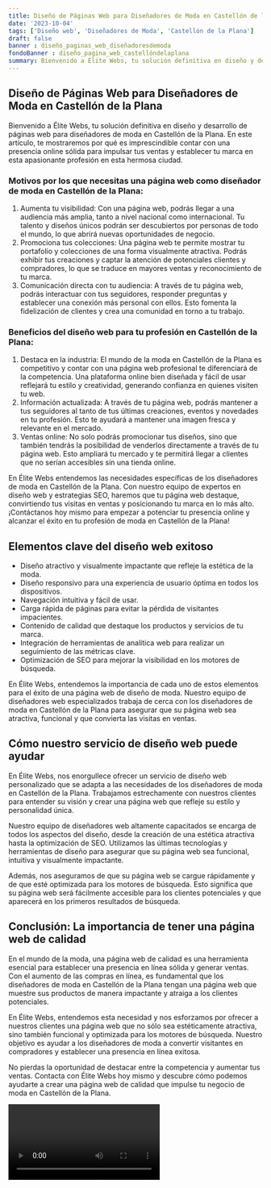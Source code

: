 ```yaml
---
title: Diseño de Páginas Web para Diseñadores de Moda en Castellón de la Plana
date: '2023-10-04'
tags: ['Diseño web', 'Diseñadores de Moda', 'Castellón de la Plana']
draft: false
banner : diseño_paginas_web_diseñadoresdemoda
fondoBanner : diseño_pagina_web_castellóndelaplana
summary: Bienvenido a Élite Webs, tu solución definitiva en diseño y desarrollo de páginas web para diseñadores de moda en Castellón de la Plana. En este artículo, te mostraremos por qué es imprescindible contar con una presencia online sólida para impulsar tus ventas y establecer tu marca en esta apasionante profesión en esta hermosa ciudad.
---
```


## Diseño de Páginas Web para Diseñadores de Moda en Castellón de la Plana

Bienvenido a Élite Webs, tu solución definitiva en diseño y desarrollo de páginas web para diseñadores de moda en Castellón de la Plana. En este artículo, te mostraremos por qué es imprescindible contar con una presencia online sólida para impulsar tus ventas y establecer tu marca en esta apasionante profesión en esta hermosa ciudad.

### Motivos por los que necesitas una página web como diseñador de moda en Castellón de la Plana:
1. Aumenta tu visibilidad: Con una página web, podrás llegar a una audiencia más amplia, tanto a nivel nacional como internacional. Tu talento y diseños únicos podrán ser descubiertos por personas de todo el mundo, lo que abrirá nuevas oportunidades de negocio.
2. Promociona tus colecciones: Una página web te permite mostrar tu portafolio y colecciones de una forma visualmente atractiva. Podrás exhibir tus creaciones y captar la atención de potenciales clientes y compradores, lo que se traduce en mayores ventas y reconocimiento de tu marca.
3. Comunicación directa con tu audiencia: A través de tu página web, podrás interactuar con tus seguidores, responder preguntas y establecer una conexión más personal con ellos. Esto fomenta la fidelización de clientes y crea una comunidad en torno a tu trabajo.

### Beneficios del diseño web para tu profesión en Castellón de la Plana:
1. Destaca en la industria: El mundo de la moda en Castellón de la Plana es competitivo y contar con una página web profesional te diferenciará de la competencia. Una plataforma online bien diseñada y fácil de usar reflejará tu estilo y creatividad, generando confianza en quienes visiten tu web.
2. Información actualizada: A través de tu página web, podrás mantener a tus seguidores al tanto de tus últimas creaciones, eventos y novedades en tu profesión. Esto te ayudará a mantener una imagen fresca y relevante en el mercado.
3. Ventas online: No solo podrás promocionar tus diseños, sino que también tendrás la posibilidad de venderlos directamente a través de tu página web. Esto ampliará tu mercado y te permitirá llegar a clientes que no serían accesibles sin una tienda online.

En Élite Webs entendemos las necesidades específicas de los diseñadores de moda en Castellón de la Plana. Con nuestro equipo de expertos en diseño web y estrategias SEO, haremos que tu página web destaque, convirtiendo tus visitas en ventas y posicionando tu marca en lo más alto. ¡Contáctanos hoy mismo para empezar a potenciar tu presencia online y alcanzar el éxito en tu profesión de moda en Castellón de la Plana!

<GifSeo />

<Cta />

## Elementos clave del diseño web exitoso

- Diseño atractivo y visualmente impactante que refleje la estética de la moda.
- Diseño responsivo para una experiencia de usuario óptima en todos los dispositivos.
- Navegación intuitiva y fácil de usar.
- Carga rápida de páginas para evitar la pérdida de visitantes impacientes.
- Contenido de calidad que destaque los productos y servicios de tu marca.
- Integración de herramientas de analítica web para realizar un seguimiento de las métricas clave.
- Optimización de SEO para mejorar la visibilidad en los motores de búsqueda.

En Élite Webs, entendemos la importancia de cada uno de estos elementos para el éxito de una página web de diseño de moda. Nuestro equipo de diseñadores web especializados trabaja de cerca con los diseñadores de moda en Castellón de la Plana para asegurar que su página web sea atractiva, funcional y que convierta las visitas en ventas.

## Cómo nuestro servicio de diseño web puede ayudar

En Élite Webs, nos enorgullece ofrecer un servicio de diseño web personalizado que se adapta a las necesidades de los diseñadores de moda en Castellón de la Plana. Trabajamos estrechamente con nuestros clientes para entender su visión y crear una página web que refleje su estilo y personalidad única.

Nuestro equipo de diseñadores web altamente capacitados se encarga de todos los aspectos del diseño, desde la creación de una estética atractiva hasta la optimización de SEO. Utilizamos las últimas tecnologías y herramientas de diseño para asegurar que su página web sea funcional, intuitiva y visualmente impactante.

Además, nos aseguramos de que su página web se cargue rápidamente y de que esté optimizada para los motores de búsqueda. Esto significa que su página web será fácilmente accesible para los clientes potenciales y que aparecerá en los primeros resultados de búsqueda.

## Conclusión: La importancia de tener una página web de calidad

En el mundo de la moda, una página web de calidad es una herramienta esencial para establecer una presencia en línea sólida y generar ventas. Con el aumento de las compras en línea, es fundamental que los diseñadores de moda en Castellón de la Plana tengan una página web que muestre sus productos de manera impactante y atraiga a los clientes potenciales.

En Élite Webs, entendemos esta necesidad y nos esforzamos por ofrecer a nuestros clientes una página web que no sólo sea estéticamente atractiva, sino también funcional y optimizada para los motores de búsqueda. Nuestro objetivo es ayudar a los diseñadores de moda a convertir visitantes en compradores y establecer una presencia en línea exitosa.

No pierdas la oportunidad de destacar entre la competencia y aumentar tus ventas. Contacta con Élite Webs hoy mismo y descubre cómo podemos ayudarte a crear una página web de calidad que impulse tu negocio de moda en Castellón de la Plana.

<Video />

<CtaBot job='Diseñadores de Moda' city='Castellón de la Plana'/>

<Gmaps query='Castellón de la Plana+españa+maps' />